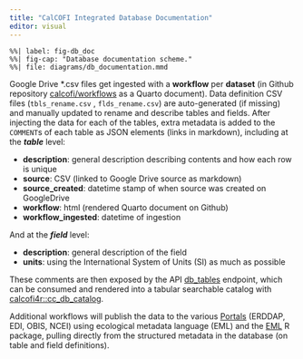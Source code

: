 ```yaml
---
title: "CalCOFI Integrated Database Documentation"
editor: visual
---
```


```mermaid
%%| label: fig-db_doc
%%| fig-cap: "Database documentation scheme."
%%| file: diagrams/db_documentation.mmd
```

Google Drive \*.csv files get ingested with a **workflow** per **dataset** (in Github repository [calcofi/workflows](https://github.com/calcofi/workflows) as a Quarto document). Data definition CSV files (`tbls_rename.csv` , `flds_rename.csv`) are auto-generated (if missing) and manually updated to rename and describe tables and fields. After injecting the data for each of the tables, extra metadata is added to the `COMMENT`s of each table as JSON elements (links in markdown), including at the ***table*** level:

-   **description**: general description describing contents and how each row is unique
-   **source**: CSV (linked to Google Drive source as markdown)
-   **source_created**: datetime stamp of when source was created on GoogleDrive
-   **workflow**: html (rendered Quarto document on Github)
-   **workflow_ingested**: datetime of ingestion

And at the ***field*** level:

-   **description**: general description of the field
-   **units**: using the International System of Units (SI) as much as possible

These comments are then exposed by the API [db_tables](https://api.calcofi.io/db_tables) endpoint, which can be consumed and rendered into a tabular searchable catalog with [calcofi4r::cc_db_catalog](https://calcofi.io/calcofi4r/reference/cc_db_catalog.html).

Additional workflows will publish the data to the various [Portals](https://calcofi.io/docs/portals.html) (ERDDAP, EDI, OBIS, NCEI) using ecological metadata language (EML) and the [EML](https://docs.ropensci.org/EML/) R package, pulling directly from the structured metadata in the database (on table and field definitions).

